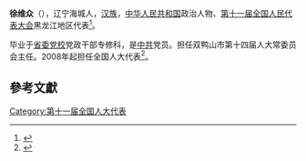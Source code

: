 '''徐维众'''（{{bd|1948年||}}），辽宁海城人，[[汉族|汉族]]，[[中华人民共和国|中华人民共和国]]政治人物、[[第十一届全国人民代表大会|第十一届全国人民代表大会]]黑龙江地区代表<ref>{{cite web|author=新华网|title=第十一届全国人大代表|url=http://news.xinhuanet.com/ziliao/2008-03/03/content_7708230.htm?node=36628|publisher=新华网|accessdate=2014-01-07|archive-date=2014-01-10|archive-url=https://web.archive.org/web/20140110211415/http://news.xinhuanet.com/ziliao/2008-03/03/content_7708230.htm?node=36628|dead-url=no}}</ref>。

毕业于[[省委党校|省委党校]]党政干部专修科，是[[中共|中共]]党员。担任双鸭山市第十四届人大常委员会主任。2008年起担任全国人大代表<ref>{{cite news|title=全国人大代表信息-徐维众|url= http://210.82.31.1:8084/delegate/viewDelegate.action?dbid=110620|accessdate=2013-04-05|newspaper=全国人大网|archive-url=https://web.archive.org/web/20140312212510/http://www.npc.gov.cn/delegate/viewDelegate.action?dbid=110620|archive-date=2014-03-12|dead-url=yes}}</ref>。

==參考文獻==
{{reflist}}
[[Category:第十一届全国人大代表|Category:第十一届全国人大代表]]